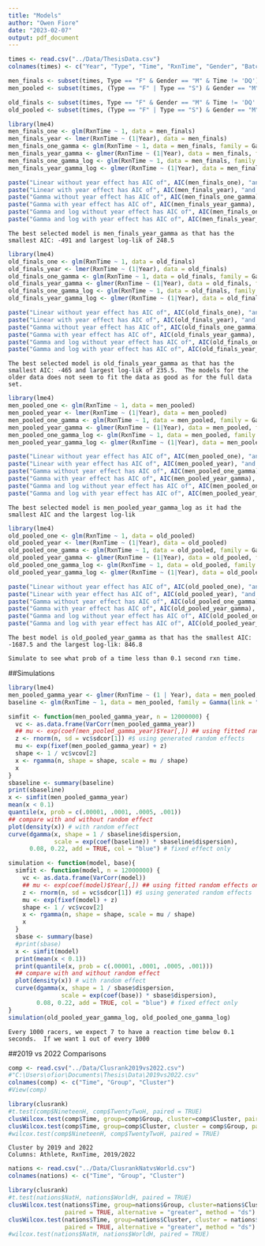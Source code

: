 ```yaml
---
title: "Models"
author: "Owen Fiore"
date: "2023-02-07"
output: pdf_document
---
```


```r
times <- read.csv("../Data/ThesisData.csv")
colnames(times) <- c("Year", "Type", "Time", "RxnTime", "Gender", "Batch")
```

```r
men_finals <- subset(times, Type == "F" & Gender == "M" & Time != 'DQ') # & Year < 2022)
men_pooled <- subset(times, (Type == "F" | Type == "S") & Gender == "M" & Time != 'DQ')
```

```r
old_finals <- subset(times, Type == "F" & Gender == "M" & Time != 'DQ' & Year < 2022)
old_pooled <- subset(times, (Type == "F" | Type == "S") & Gender == "M" & Time != 'DQ' & Year < 2022)
```

```r
library(lme4)
men_finals_one <- glm(RxnTime ~ 1, data = men_finals)
men_finals_year <- lmer(RxnTime ~ (1|Year), data = men_finals)
men_finals_one_gamma <- glm(RxnTime ~ 1, data = men_finals, family = Gamma)
men_finals_year_gamma <- glmer(RxnTime ~ (1|Year), data = men_finals, family = Gamma)
men_finals_one_gamma_log <- glm(RxnTime ~ 1, data = men_finals, family = Gamma(link = "log"))
men_finals_year_gamma_log <- glmer(RxnTime ~ (1|Year), data = men_finals, family = Gamma(link = "log"))

paste("Linear without year effect has AIC of", AIC(men_finals_one), "and log-lik of", logLik(men_finals_one))
paste("Linear with year effect has AIC of", AIC(men_finals_year), "and log-lik of", logLik(men_finals_year))
paste("Gamma without year effect has AIC of", AIC(men_finals_one_gamma), "and log-lik of", logLik(men_finals_one_gamma))
paste("Gamma with year effect has AIC of", AIC(men_finals_year_gamma), "and log-lik of", logLik(men_finals_year_gamma))
paste("Gamma and log without year effect has AIC of", AIC(men_finals_one_gamma_log), "and log-lik of", logLik(men_finals_one_gamma_log))
paste("Gamma and log with year effect has AIC of", AIC(men_finals_year_gamma_log), "and log-lik of", logLik(men_finals_year_gamma_log))
```
```{}
The best selected model is men_finals_year_gamma as that has the smallest AIC: -491 and largest log-lik of 248.5
```


```r
library(lme4)
old_finals_one <- glm(RxnTime ~ 1, data = old_finals)
old_finals_year <- lmer(RxnTime ~ (1|Year), data = old_finals)
old_finals_one_gamma <- glm(RxnTime ~ 1, data = old_finals, family = Gamma)
old_finals_year_gamma <- glmer(RxnTime ~ (1|Year), data = old_finals, family = Gamma)
old_finals_one_gamma_log <- glm(RxnTime ~ 1, data = old_finals, family = Gamma(link = "log"))
old_finals_year_gamma_log <- glmer(RxnTime ~ (1|Year), data = old_finals, family = Gamma(link = "log"))

paste("Linear without year effect has AIC of", AIC(old_finals_one), "and log-lik of", logLik(old_finals_one))
paste("Linear with year effect has AIC of", AIC(old_finals_year), "and log-lik of", logLik(old_finals_year))
paste("Gamma without year effect has AIC of", AIC(old_finals_one_gamma), "and log-lik of", logLik(old_finals_one_gamma))
paste("Gamma with year effect has AIC of", AIC(old_finals_year_gamma), "and log-lik of", logLik(old_finals_year_gamma))
paste("Gamma and log without year effect has AIC of", AIC(old_finals_one_gamma_log), "and log-lik of", logLik(old_finals_one_gamma_log))
paste("Gamma and log with year effect has AIC of", AIC(old_finals_year_gamma_log), "and log-lik of", logLik(old_finals_year_gamma_log))
```
```{}
The best selected model is old_finals_year_gamma as that has the smallest AIC: -465 and largest log-lik of 235.5.  The models for the older data does not seem to fit the data as good as for the full data set.
```

```r
library(lme4)
men_pooled_one <- glm(RxnTime ~ 1, data = men_pooled)
men_pooled_year <- lmer(RxnTime ~ (1|Year), data = men_pooled)
men_pooled_one_gamma <- glm(RxnTime ~ 1, data = men_pooled, family = Gamma)
men_pooled_year_gamma <- glmer(RxnTime ~ (1|Year), data = men_pooled, family = Gamma)
men_pooled_one_gamma_log <- glm(RxnTime ~ 1, data = men_pooled, family = Gamma(link = "log"))
men_pooled_year_gamma_log <- glmer(RxnTime ~ (1|Year), data = men_pooled, family = Gamma(link = "log"))

paste("Linear without year effect has AIC of", AIC(men_pooled_one), "and log-lik of", logLik(men_pooled_one))
paste("Linear with year effect has AIC of", AIC(men_pooled_year), "and log-lik of", logLik(men_pooled_year))
paste("Gamma without year effect has AIC of", AIC(men_pooled_one_gamma), "and log-lik of", logLik(men_pooled_one_gamma))
paste("Gamma with year effect has AIC of", AIC(men_pooled_year_gamma), "and log-lik of", logLik(men_pooled_year_gamma))
paste("Gamma and log without year effect has AIC of", AIC(men_pooled_one_gamma_log), "and log-lik of", logLik(men_pooled_one_gamma_log))
paste("Gamma and log with year effect has AIC of", AIC(men_pooled_year_gamma_log), "and log-lik of", logLik(men_pooled_year_gamma_log))
```
```{}
The best selected model is men_pooled_year_gamma_log as it had the smallest AIC and the largest log-lik
```

```r
library(lme4)
old_pooled_one <- glm(RxnTime ~ 1, data = old_pooled)
old_pooled_year <- lmer(RxnTime ~ (1|Year), data = old_pooled)
old_pooled_one_gamma <- glm(RxnTime ~ 1, data = old_pooled, family = Gamma)
old_pooled_year_gamma <- glmer(RxnTime ~ (1|Year), data = old_pooled, family = Gamma)
old_pooled_one_gamma_log <- glm(RxnTime ~ 1, data = old_pooled, family = Gamma(link = "log"))
old_pooled_year_gamma_log <- glmer(RxnTime ~ (1|Year), data = old_pooled, family = Gamma(link = "log"))

paste("Linear without year effect has AIC of", AIC(old_pooled_one), "and log-lik of", logLik(old_pooled_one))
paste("Linear with year effect has AIC of", AIC(old_pooled_year), "and log-lik of", logLik(old_pooled_year))
paste("Gamma without year effect has AIC of", AIC(old_pooled_one_gamma), "and log-lik of", logLik(old_pooled_one_gamma))
paste("Gamma with year effect has AIC of", AIC(old_pooled_year_gamma), "and log-lik of", logLik(old_pooled_year_gamma))
paste("Gamma and log without year effect has AIC of", AIC(old_pooled_one_gamma_log), "and log-lik of", logLik(old_pooled_one_gamma_log))
paste("Gamma and log with year effect has AIC of", AIC(old_pooled_year_gamma_log), "and log-lik of", logLik(old_pooled_year_gamma_log))
```
```{}
The best model is old_pooled_year_gamma as that has the smallest AIC: -1687.5 and the largest log-lik: 846.8
```





```{}
Simulate to see what prob of a time less than 0.1 second rxn time.
```


##Simulations


```r
library(lme4)
men_pooled_gamma_year <- glmer(RxnTime ~ (1 | Year), data = men_pooled, family = Gamma(link = "log"))
baseline <- glm(RxnTime ~ 1, data = men_pooled, family = Gamma(link = "log"))

simfit <- function(men_pooled_gamma_year, n = 12000000) {
  vc <- as.data.frame(VarCorr(men_pooled_gamma_year))
  ## mu <- exp(coef(men_pooled_gamma_year)$Year[,]) ## using fitted random effects only
  z <- rnorm(n, sd = vc$sdcor[1]) #$ using generated random effects
  mu <- exp(fixef(men_pooled_gamma_year) + z)
  shape <- 1 / vc$vcov[2]
  x <- rgamma(n, shape = shape, scale = mu / shape)
  x
}
sbaseline <- summary(baseline)
print(sbaseline)
x <- simfit(men_pooled_gamma_year)
mean(x < 0.1)
quantile(x, prob = c(.00001, .0001, .0005, .001))
## compare with and without random effect
plot(density(x)) # with random effect
curve(dgamma(x, shape = 1 / sbaseline$dispersion,
             scale = exp(coef(baseline)) * sbaseline$dispersion),
      0.08, 0.22, add = TRUE, col = "blue") # fixed effect only
```

```r
simulation <- function(model, base){
  simfit <- function(model, n = 12000000) {
    vc <- as.data.frame(VarCorr(model))
    ## mu <- exp(coef(model)$Year[,]) ## using fitted random effects only
    z <- rnorm(n, sd = vc$sdcor[1]) #$ using generated random effects
    mu <- exp(fixef(model) + z)
    shape <- 1 / vc$vcov[2]
    x <- rgamma(n, shape = shape, scale = mu / shape)
    x
  }
  sbase <- summary(base)
  #print(sbase)
  x <- simfit(model)
  print(mean(x < 0.1))
  print(quantile(x, prob = c(.00001, .0001, .0005, .001)))
  ## compare with and without random effect
  plot(density(x)) # with random effect
  curve(dgamma(x, shape = 1 / sbase$dispersion, 
               scale = exp(coef(base)) * sbase$dispersion), 
        0.08, 0.22, add = TRUE, col = "blue") # fixed effect only
}
simulation(old_pooled_year_gamma_log, old_pooled_one_gamma_log)
```


```{}
Every 1000 racers, we expect 7 to have a reaction time below 0.1 seconds.  If we want 1 out of every 1000
```


##2019 vs 2022 Comparisons
```r
comp <- read.csv("../Data/Clusrank2019vs2022.csv")
#"C:\Users\ofior\Documents\Thesis\Data\2019vs2022.csv"
colnames(comp) <- c("Time", "Group", "Cluster")
#View(comp)
```

```r
library(clusrank)
#t.test(comp$NineteenH, comp$TwentyTwoH, paired = TRUE)
clusWilcox.test(comp$Time, group=comp$Group, cluster=comp$Cluster, paired = TRUE, alternative = "greater", method = "ds")
clusWilcox.test(comp$Time, group=comp$Cluster, cluster = comp$Group, paired = TRUE, alternative = "greater", method = "ds")
#wilcox.test(comp$NineteenH, comp$TwentyTwoH, paired = TRUE)
```


```{}
Cluster by 2019 and 2022
Columns: Athlete, RxnTime, 2019/2022
```




```r
nations <- read.csv("../Data/ClusrankNatvsWorld.csv")
colnames(nations) <- c("Time", "Group", "Cluster")
```

```r
library(clusrank)
#t.test(nations$NatH, nations$WorldH, paired = TRUE)
clusWilcox.test(nations$Time, group=nations$Group, cluster=nations$Cluster,
                paired = TRUE, alternative = "greater", method = "ds")
clusWilcox.test(nations$Time, group=nations$Cluster, cluster = nations$Group, 
                paired = TRUE, alternative = "greater", method = "ds")
#wilcox.test(nations$NatH, nations$WorldH, paired = TRUE)
```


